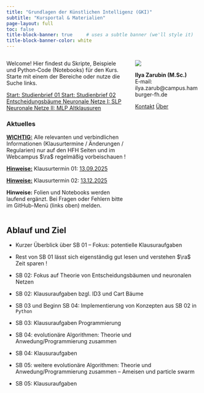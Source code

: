 ```yaml
---
title: "Grundlagen der Künstlichen Intelligenz (GKI)"
subtitle: "Kursportal & Materialien"
page-layout: full
toc: false
title-block-banner: true     # uses a subtle banner (we'll style it)
title-block-banner-color: white
---
```


::: {.columns}
::: {.column width="65%"}

Welcome! Hier findest du Skripte, Beispiele und Python‑Code (Notebooks) für den Kurs. Starte mit einem der Bereiche oder nutze die Suche links.

<div class="home-cta">
  <a class="btn btn-primary btn-cta" href="./include/01_01_einfuehrung_kuenstliche_intelligenz.qmd">
    Start: Studienbrief 01
  </a>
  <a class="btn btn-outline-primary btn-cta" href="./include/02_01_grundlagen_und_definitionen.qmd">
    Start: Studienbrief 02
  </a>
  <a class="btn btn-outline-primary btn-cta" href="./include/02_02_entscheidungsbaeume.qmd">
    Entscheidungsbäume
  </a>
  <a class="btn btn-outline-primary btn-cta" href="./include/02_03_SLP.qmd">
    Neuronale Netze I: SLP
  </a>
  <a class="btn btn-outline-primary btn-cta" href="./include/02_04_MLP.qmd">
    Neuronale Netze II: MLP
  </a>
  <a class="btn btn-outline-secondary btn-cta" href="include/99_altklausuren.qmd">
    Altklausuren
  </a>
</div>


### Aktuelles {.mt-4}

::: {.callout-important}
[**WICHTIG:**]{.underline} Alle relevanten und verbindlichen Informationen 
(Klausurtermine / Änderungen / Regularien) nur auf den HFH Seiten 
und im Webcampus $\ra$ regelmäßig vorbeischauen !
:::

::: {.callout-caution}
[**Hinweise:**]{.underline} Klausurtermin 01: [13.09.2025]{.underline .ctl}
:::

::: {.callout-caution}
[**Hinweise:**]{.underline} Klausurtermin 02: [13.12.2025]{.underline .ctl}
:::

::: {.callout-tip}
**Hinweise:** Folien und Notebooks werden laufend ergänzt. Bei Fragen oder
Fehlern bitte im GitHub-Menü (links oben) melden.
:::


:::
::: {.column width="35%"}

![](assets/logo_hfh.png){.home-logo}

**Ilya Zarubin (M.Sc.)**  
E‑mail: ilya.zarub@campus.hamburger-fh.de

<div class="d-flex gap-2 mt-2">
  <a class="btn btn-sm btn-outline-secondary" href="mailto:ilya.zarub@campus.hamburger-fh.de">Kontakt</a>
  <a class="btn btn-sm btn-outline-secondary" href="https://github.com/ilyaZar/">Über</a>
</div>

:::
:::


## Ablauf und Ziel

\fns 

- Kurzer Überblick über SB 01 -- Fokus: potentielle Klausuraufgaben
- Rest von SB 01 lässt sich eigenständig gut lesen und verstehen $\ra$ 
Zeit sparen !

- SB 02: Fokus auf Theorie von Entscheidungsbäumen und neuronalen Netzen
- SB 02: Klausuraufgaben bzgl. ID3 und Cart Bäume

- SB 03 und Beginn SB 04: Implementierung von Konzepten aus SB 02 in `Python`
- SB 03: Klausuraufgaben Programmierung

- SB 04: evolutionäre Algorithmen: Theorie und Anwedung/Programmierung zusammen
- SB 04: Klausuraufgaben

- SB 05: weitere evolutionäre Algorithmen: Theorie und Anwedung/Programmierung zusammen -- Ameisen und particle swarm
- SB 05: Klausuraufgaben
